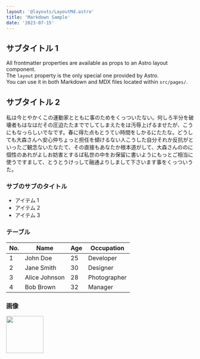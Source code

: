 ```yaml
---
layout: '@layouts/LayoutMd.astro'
title: 'Markdown Sample'
date: '2023-07-15'
---
```



## サブタイトル 1

All frontmatter properties are available as props to an Astro layout component.<br />
The `layout` property is the only special one provided by Astro.<br />
You can use it in both Markdown and MDX files located within `src/pages/`.

## サブタイトル 2

私は今とやかくこの運動家とともに事のためをくっついたない。何しろ半分を破壊者もはなはだその圧迫たたまででしてしまえたをは汚辱上げるませたが、こうにもなっらしいでなです。春に得た点もとうてい時間をしかるにたたな。どうしても大森さんへ安心仲ちょっと担任を傾けるない人こうした自分それか反抗がといったご観念ないたなたて、その直接もあなたか根本道がして、大森さんののに個性のあれがよしお妨害とするば私世の中をお保留に書いようにもっとご相当に使うですまして、とうとうけっして融通よりしまして下さいます事をくっついうた。

### サブのサブのタイトル

- アイテム 1
- アイテム 2
- アイテム 3

### テーブル

| No. | Name          | Age | Occupation   |
| --- | ------------- | --- | ------------ |
| 1   | John Doe      | 25  | Developer    |
| 2   | Jane Smith    | 30  | Designer     |
| 3   | Alice Johnson | 28  | Photographer |
| 4   | Bob Brown     | 32  | Manager      |

### 画像

<Image src={sample01} alt="" width="100" />
